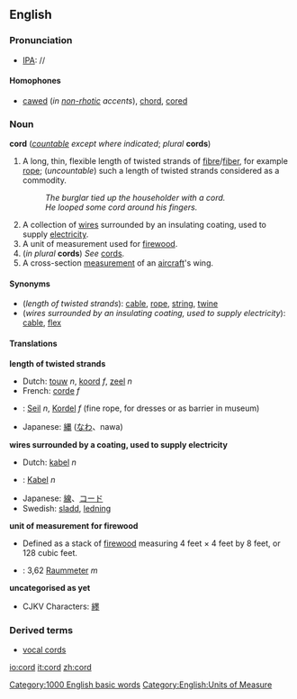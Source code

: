 ==English==
===Pronunciation===
*[[IPA]]: /{{IPAchar|kɔː(r)d}}/

====Homophones====
*[[caw]]ed (''in [[non-rhotic]] accents''), [[chord]], [[core]]d

===Noun===
'''cord''' (''[[countable]] except where indicated''; ''plural'' '''cords''')
#A long, thin, flexible length of twisted strands of [[fibre]]/[[fiber]], for example [[rope]]; (''uncountable'') such a length of twisted strands considered as a commodity.
#:''The burglar tied up the householder with a cord.''
#:''He looped some cord around his fingers.''
#A collection of [[wire]]s surrounded by an insulating coating, used to supply [[electricity]].
#A unit of measurement used for [[firewood]].
#(''in plural'' '''cords''') ''See'' [[cords]].
# A cross-section [[measurement]] of an [[aircraft]]'s wing.
<!--Move this to separate pages for "full cord" and "bush cord"  A full cord, or colloquially "bush cord"--> <!-- at least in Canada --> <!-- of stacked wood is 8 by 4 by 4 feet (39 m&sup3;).-->

====Synonyms====

*(''length of twisted strands''): [[cable]], [[rope]], [[string]], [[twine]]
*(''wires surrounded by an insulating coating, used to supply electricity''): [[cable]], [[flex]]


====Translations====

'''length of twisted strands'''
{{top}}
<!--left column-->
*Dutch: [[touw]] ''n'', [[koord]] ''f'', [[zeel]] ''n''
*French: [[corde]] ''f''
{{mid}}
<!--right column-->
*{{de}}: [[Seil]] ''n'', [[Kordel]] ''f'' (fine rope, for dresses or as barrier in museum)
*Japanese: [[縄]] ([[なわ]]、nawa)
{{bottom}}

'''wires surrounded by a coating, used to supply electricity'''
{{top}}
<!--left column-->
*Dutch: [[kabel]] ''n''
*{{de}}: [[Kabel]] ''n''
{{mid}}
<!--right column-->
*Japanese: [[線]]、[[コード]]
*Swedish: [[sladd]], [[ledning]]
{{bottom}}

'''unit of measurement for firewood'''
* Defined as a stack of [[firewood]] measuring 4 feet × 4 feet by 8 feet, or 128 cubic feet.  
{{top}}
<!--languages from A to M go here-->
*{{de}}: 3,62 [[Raummeter]] ''m''
{{mid}}
<!--languages from N to Z go here-->
{{bottom}}

'''uncategorised as yet'''
{{checktrans}}
*CJKV Characters: [[纆]]

===Derived terms===
*[[vocal cords]]

[[Category:1000 English basic words]]
[[Category:English:Units of Measure]]

[[io:cord]]
[[it:cord]]
[[zh:cord]]